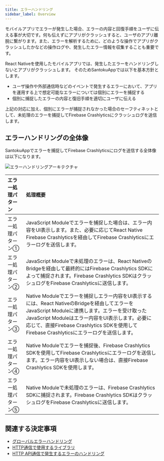 ```yaml
---
title: エラーハンドリング
sidebar_label: Overview
---
```


モバイルアプリでエラーが発生した場合、エラーの内容と回復手順をユーザに伝える事が大切です。何も伝えずにアプリがクラッシュすると、ユーザのアプリ離脱に繋がります。また、エラーを解析するために、どのような操作でアプリがクラッシュしたかなどの操作ログや、発生したエラー情報を収集することも重要です。

React Nativeを使用したモバイルアプリでは、発生したエラーをハンドリングしないとアプリがクラッシュします。
そのためSantokuAppでは以下を基本方針とします。

- ユーザ操作や外部通信時などのイベントで発生するエラーにおいて、アプリを運用する上で想定可能なエラーについては個別にエラーを捕捉する
- 個別に捕捉したエラーの内容と復旧手順を適切にユーザに伝える

上記の対応に加え、個別にエラーが捕捉されなかった場合のセーフティネットとして、未処理のエラーを捕捉してFirebase Crashlyticsにクラッシュログを送信します。

## エラーハンドリングの全体像

SantokuAppでエラーを捕捉してFirebase Crashlyticsにログを送信する全体像は以下になります。

![エラーハンドリングアーキテクチャ](error-handling-architecture.drawio.png)

| エラー処理パターン | 処理概要 |
|:--|:--|
|エラー処理パターン①|JavaScript Moduleでエラーを捕捉した場合は、エラー内容をUI表示します。また、必要に応じてReact Native Firebase Crashlyticsを経由してFirebase Crashlyticsにエラーログを送信します。|
|エラー処理パターン②|JavaScript Moduleで未処理のエラーは、React NativeのBridgeを経由して最終的にはFirebase Crashlytics SDKによって捕捉されます。Firebase Crashlytics SDKはクラッシュログをFirebase Crashlyticsに送信します。|
|エラー処理パターン③|Native Moduleでエラーを捕捉しエラー内容をUI表示するには、React NativeのBridgeを経由してエラーをJavaScript Moduleに連携します。エラーを受け取ったJavaScript Moduleはエラー内容をUI表示します。必要に応じて、直接Firebase Crashlytics SDKを使用してFirebase Crashlyticsにエラーログを送信します。|
|エラー処理パターン④|Native Moduleでエラーを捕捉後、Firebase Crashlytics SDKを使用してFirebase Crashlyticsにエラーログを送信します。エラー内容をUI表示しない場合は、直接Firebase Crashlytics SDKを使用します。|
|エラー処理パターン⑤|Native Moduleで未処理のエラーは、Firebase Crashlytics SDKに捕捉されます。Firebase Crashlytics SDKはクラッシュログをFirebase Crashlyticsに送信します。|

## 関連する決定事項

- [グローバルエラーハンドリング](../../decisions/adr-001-error-handling.mdx)
- [HTTP通信で使用するライブラリ](../../decisions/adr-002-http-api-libraries.mdx)
- [HTTP API通信で発生するエラーのハンドリング](../../decisions/adr-003-http-api-error-handling.mdx)
